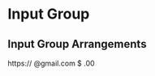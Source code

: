 

<Meta title="Components/InputGroup/Arrangement" component={InputGroup} />

# Input Group

## Input Group Arrangements

<Canvas>
  <Story name="Beginning Text">
    <InputGroup>
      <InputGroup.Text id="website-prefix">https://</InputGroup.Text>
      <Form.Control
        placeholder="website"
        aria-label="website"
        aria-describedby="website-prefix"
      />
    </InputGroup>
  </Story>
  <Story name="End Text">
    <InputGroup>
      <Form.Control
        placeholder="email"
        aria-label="email"
        aria-describedby="email-address"
      />
      <InputGroup.Text id="email-address">@gmail.com</InputGroup.Text>
    </InputGroup>
  </Story>
  <Story name="Beginning And End">
    <InputGroup>
      <InputGroup.Text id="large-username">$</InputGroup.Text>
      <Form.Control
        placeholder="amount"
        aria-label="Amount (to the nearest dollar)"
      />
      <InputGroup.Text id="default-username">.00</InputGroup.Text>
    </InputGroup>
  </Story>
</Canvas>

